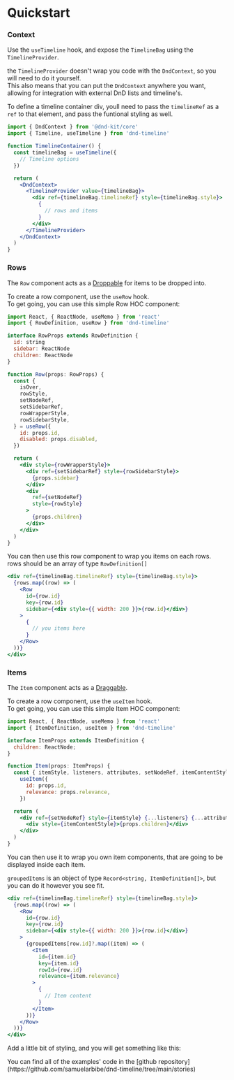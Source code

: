 # Quickstart

### Context

Use the `useTimeline` hook, and expose the `TimelineBag` using the `TimelineProvider`.

the `TimelineProvider` doesn't wrap you code with the `DndContext`, so you will need to do it yourself.  
This also means that you can put the `DndContext` anywhere you want, allowing for integration with external DnD lists and timeline's.

To define a timeline container div, youll need to pass the `timelineRef` as a `ref` to that element, and pass the funtional styling as well.

```jsx
import { DndContext } from '@dnd-kit/core'
import { Timeline, useTimeline } from 'dnd-timeline'

function TimelineContainer() {
  const timelineBag = useTimeline({
    // Timeline options
  })

  return (
    <DndContext>
      <TimelineProvider value={timelineBag}>
        <div ref={timelineBag.timelineRef} style={timelineBag.style}>
          {
            // rows and items
          }
        </div>
      </TimelineProvider>
    </DndContext>
  )
}
```

### Rows

The `Row` component acts as a [Droppable](https://docs.dndkit.com/api-documentation/droppable) for items to be dropped into.

To create a row component, use the `useRow` hook.  
To get going, you can use this simple Row HOC component:

```jsx
import React, { ReactNode, useMemo } from 'react'
import { RowDefinition, useRow } from 'dnd-timeline'

interface RowProps extends RowDefinition {
  id: string
  sidebar: ReactNode
  children: ReactNode
}

function Row(props: RowProps) {
  const {
    isOver,
    rowStyle,
    setNodeRef,
    setSidebarRef,
    rowWrapperStyle,
    rowSidebarStyle,
  } = useRow({
    id: props.id,
    disabled: props.disabled,
  })

  return (
    <div style={rowWrapperStyle}>
      <div ref={setSidebarRef} style={rowSidebarStyle}>
        {props.sidebar}
      </div>
      <div
        ref={setNodeRef}
        style={rowStyle}
      >
        {props.children}
      </div>
    </div>
  )
}
```

You can then use this row component to wrap you items on each rows.  
rows should be an array of type `RowDefinition[]`

```jsx
<div ref={timelineBag.timelineRef} style={timelineBag.style}>
  {rows.map((row) => (
    <Row
      id={row.id}
      key={row.id}
      sidebar={<div style={{ width: 200 }}>{row.id}</div>}
    >
      {
        // you items here
      }
    </Row>
  ))}
</div>
```

### Items

The `Item` component acts as a [Draggable](https://docs.dndkit.com/api-documentation/draggable).

To create a row component, use the `useItem` hook.  
To get going, you can use this simple Item HOC component:

```jsx
import React, { ReactNode, useMemo } from 'react'
import { ItemDefinition, useItem } from 'dnd-timeline'

interface ItemProps extends ItemDefinition {
  children: ReactNode;
}

function Item(props: ItemProps) {
  const { itemStyle, listeners, attributes, setNodeRef, itemContentStyle } =
    useItem({
      id: props.id,
      relevance: props.relevance,
    })

  return (
    <div ref={setNodeRef} style={itemStyle} {...listeners} {...attributes}>
      <div style={itemContentStyle}>{props.children}</div>
    </div>
  )
}
```

You can then use it to wrap you own item components, that are going to be displayed inside each item.

`groupedItems` is an object of type `Record<string, ItemDefinition[]>`, but you can do it however you see fit.

```jsx
<div ref={timelineBag.timelineRef} style={timelineBag.style}>
  {rows.map((row) => (
    <Row
      id={row.id}
      key={row.id}
      sidebar={<div style={{ width: 200 }}>{row.id}</div>}
    >
      {groupedItems[row.id]?.map((item) => (
        <Item
          id={item.id}
          key={item.id}
          rowId={row.id}
          relevance={item.relevance}
        >
          {
            // Item content
          }
        </Item>
      ))}
    </Row>
  ))}
</div>
```

Add a little bit of styling, and you will get something like this:


<Canvas of={UnstackedItems} />
You can find all of the examples' code in the [github repository](https://github.com/samuelarbibe/dnd-timeline/tree/main/stories)
